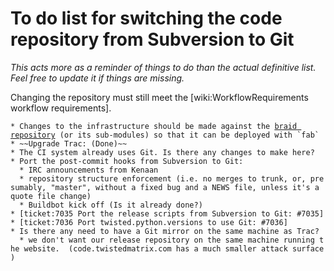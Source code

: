 = To do list for switching the code repository from Subversion to Git =

''This acts more as a reminder of things to do than the actual definitive list. Feel free to update it if things are missing.''

Changing the repository must still meet the [wiki:WorkflowRequirements workflow requirements].

 * Changes to the infrastructure should be made against the [https://github.com/twisted-infra/braid braid repository] (or its sub-modules) so that it can be deployed with `fab`
 * ~~Upgrade Trac: (Done)~~
 * The CI system already uses Git. Is there any changes to make here?
 * Port the post-commit hooks from Subversion to Git:
   * IRC announcements from Kenaan
   * repository structure enforcement (i.e. no merges to trunk, or, presumably, "master", without a fixed bug and a NEWS file, unless it's a quote file change)
   * Buildbot kick off (Is it already done?)
 * [ticket:7035 Port the release scripts from Subversion to Git: #7035]
 * [ticket:7036 Port twisted.python.versions to use Git: #7036]
 * Is there any need to have a Git mirror on the same machine as Trac?
   * we don't want our release repository on the same machine running the website.  (code.twistedmatrix.com has a much smaller attack surface)
